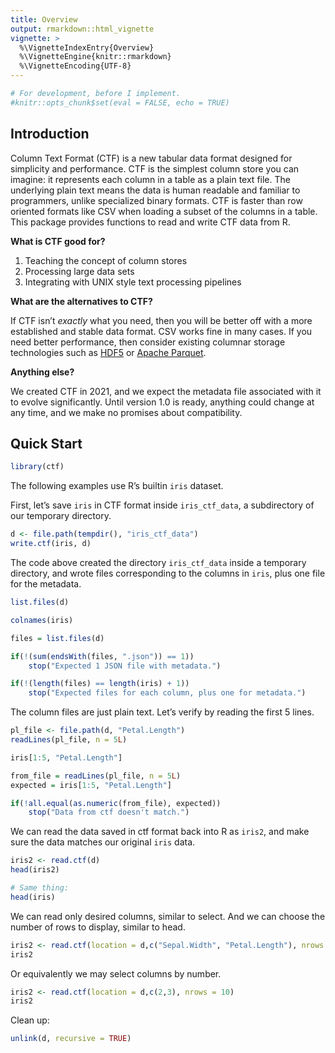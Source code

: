 ---
title: Overview
output: rmarkdown::html_vignette
vignette: >
  %\VignetteIndexEntry{Overview}
  %\VignetteEngine{knitr::rmarkdown}
  %\VignetteEncoding{UTF-8}
---

```{r setup, include=FALSE, eval=TRUE}
# For development, before I implement.
#knitr::opts_chunk$set(eval = FALSE, echo = TRUE)
```

## Introduction

Column Text Format (CTF) is a new tabular data format designed for simplicity and performance. CTF is the simplest column store you can imagine: it represents each column in a table as a plain text file. The underlying plain text means the data is human readable and familiar to programmers, unlike specialized binary formats. CTF is faster than row oriented formats like CSV when loading a subset of the columns in a table. This package provides functions to read and write CTF data from R.

**What is CTF good for?**

1.  Teaching the concept of column stores
2.  Processing large data sets
3.  Integrating with UNIX style text processing pipelines

**What are the alternatives to CTF?**

If CTF isn't *exactly* what you need, then you will be better off with a more established and stable data format. CSV works fine in many cases. If you need better performance, then consider existing columnar storage technologies such as [HDF5](https://www.hdfgroup.org/) or [Apache Parquet](https://parquet.apache.org/).

**Anything else?**

We created CTF in 2021, and we expect the metadata file associated with it to evolve significantly. Until version 1.0 is ready, anything could change at any time, and we make no promises about compatibility.

## Quick Start

```{R}
library(ctf)
```

The following examples use R's builtin `iris` dataset.

First, let's save `iris` in CTF format inside `iris_ctf_data`, a subdirectory of our temporary directory.

```{R}
d <- file.path(tempdir(), "iris_ctf_data")
write.ctf(iris, d)
```

The code above created the directory `iris_ctf_data` inside a temporary directory, and wrote files corresponding to the columns in `iris`, plus one file for the metadata.

```{R}
list.files(d)

colnames(iris)
```

```{R, include=FALSE}
files = list.files(d)

if(!(sum(endsWith(files, ".json")) == 1))
    stop("Expected 1 JSON file with metadata.")

if(!(length(files) == length(iris) + 1))
    stop("Expected files for each column, plus one for metadata.")
```

The column files are just plain text. Let's verify by reading the first 5 lines.

```{R}
pl_file <- file.path(d, "Petal.Length")
readLines(pl_file, n = 5L)

iris[1:5, "Petal.Length"]
```

```{R, include=FALSE}
from_file = readLines(pl_file, n = 5L)
expected = iris[1:5, "Petal.Length"]

if(!all.equal(as.numeric(from_file), expected))
    stop("Data from ctf doesn't match.")
```

We can read the data saved in ctf format back into R as `iris2`, and make sure the data matches our original `iris` data.

```{R}
iris2 <- read.ctf(d)
head(iris2)

# Same thing:
head(iris)
```

We can read only desired columns, similar to select. And we can choose the number of rows to display, similar to head.

```{R}
iris2 <- read.ctf(location = d,c("Sepal.Width", "Petal.Length"), nrows = 10)
iris2
```

Or equivalently we may select columns by number.

```{R}
iris2 <- read.ctf(location = d,c(2,3), nrows = 10)
iris2
```

Clean up:

```{R}
unlink(d, recursive = TRUE)
```
